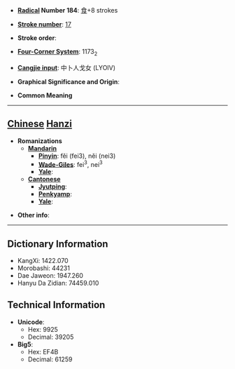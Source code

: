 * '''[[Wiktionary:Chinese radical index| Radical]] Number 184''': [[Wiktionary:Chinese radical index 食|食]]+8 strokes

* '''[[Wiktionary:Chinese total strokes index|Stroke number]]''': [[Wiktionary:Chinese total strokes index 17|17]]

* '''Stroke order''': 

* '''[[Wiktionary:Chinese four corner index|Four-Corner System]]''': 1173<sub>2</sub>

* '''[[Wiktionary:Chinese Cangjie index|Cangjie input]]''': 中卜人戈女 (LYOIV)

* '''Graphical Significance and Origin''': 

* '''Common Meaning'''

----

== [[Chinese]] [[Hanzi]] ==

* '''Romanizations'''
** '''[[Mandarin]]'''
*** '''[[Pinyin]]''': fěi (fei3), něi (nei3)
*** '''[[Wade-Giles]]''': fei<sup>3</sup>, nei<sup>3</sup>
*** '''[[Yale]]''': 
** '''[[Cantonese]]'''
*** '''[[Jyutping]]''':
*** '''[[Penkyamp]]''': 
*** '''[[Yale]]''': 

* '''Other info''': 

----

== Dictionary Information ==

* KangXi: 1422.070
* Morobashi: 44231
* Dae Jaweon: 1947.260
* Hanyu Da Zidian: 74459.010

== Technical Information ==

* '''Unicode''':
** Hex: 9925
** Decimal: 39205
* '''Big5''':
** Hex: EF4B
** Decimal: 61259